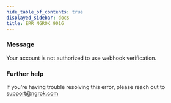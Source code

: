 ```yaml
---
hide_table_of_contents: true
displayed_sidebar: docs
title: ERR_NGROK_9016
---
```




### Message

Your account is not authorized to use webhook verification.

<ErrorDetails error="err_ngrok_9016" />

### Further help

If you're having trouble resolving this error, please reach out to [support@ngrok.com](mailto:support@ngrok.com?subject=Help%20with%20ERR_NGROK_9016)
